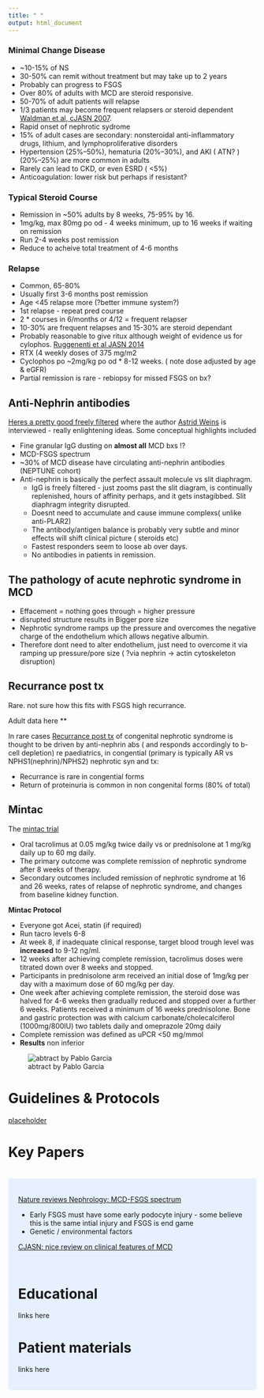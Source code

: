 ```yaml
---
title: " "
output: html_document
---
```

### Minimal Change Disease

* ~10-15% of NS
* 30-50% can remit without treatment but may take up to 2 years
* Probably can progress to FSGS
* Over 80% of adults with MCD are steroid responsive. 
* 50-70% of adult patients will  relapse 
* 1/3 patients may become frequent relapsers or steroid dependent [Waldman et al, cJASN 2007](https://cjasn.asnjournals.org/content/2/3/445). 
* Rapid onset of nephrotic sydrome
* 15% of adult cases are secondary: nonsteroidal anti-inflammatory drugs, lithium, and lymphoproliferative disorders
* Hypertension (25%–50%), hematuria (20%–30%), and AKI ( ATN? )(20%–25%) are more common in adults
* Rarely can lead to CKD, or even ESRD ( <5%)
* Anticoagulation: lower risk but perhaps if resistant?

### Typical Steroid Course
* Remission in ~50% adults by 8 weeks, 75-95% by 16.
* 1mg/kg, max 80mg po od - 4 weeks minimum, up to 16 weeks if waiting on remission
* Run 2-4 weeks post remission
* Reduce to acheive total treatment of  4-6 months

### Relapse
* Common, 65-80%
* Usually first 3-6 months post remission
* Age <45 relapse more (?better immune system?)
* 1st relapse - repeat pred course
* 2 * courses in 6/months or 4/12 = frequent relapser
* 10-30% are frequent relapses and 15-30% are steroid dependant
* Probably reasonable to give ritux although weight of evidence us for cylophos.
[Ruggenenti et al JASN 2014](https://jasn.asnjournals.org/content/25/4/850?ijkey=f2dc13c5abc54176d3ad3875aaf8460ec301ee27&keytype2=tf_ipsecsha)
* RTX (4 weekly doses of 375 mg/m2
* Cyclophos po ~2mg/kg po od * 8-12 weeks. ( note dose adjusted by age & eGFR)
* Partial remission is rare - rebiopsy for missed FSGS on bx?


## Anti-Nephrin antibodies

[Heres a pretty good freely filtered](http://www.nephjc.com/freelyfiltered/42/anti-nephrin-antibodies-cause-mcd) where the author [Astrid Weins](https://twitter.com/AstridWeins) is interviewed - really enlightening ideas. Some conceptual highlights included

* Fine granular IgG dusting on **almost all** MCD bxs !?
* MCD-FSGS spectrum
* ~30% of MCD disease have circulating anti-nephrin antibodies (NEPTUNE cohort)
* Anti-nephrin is basically the perfect assault molecule vs slit diaphragm.
  * IgG is freely filtered - just zooms past the slit diagram, is continually replenished, hours of affinity perhaps, and it gets instagibbed. Slit diaphragm integrity disrupted.
  * Doesnt need to accumulate and cause immune complexs( unlike anti-PLAR2)
  * The antibody/antigen balance is probably very subtle and minor effects will shift clinical picture ( steroids etc)
  * Fastest responders seem to loose ab over days.
  * No antibodies in patients in remission.
  
## The pathology of acute nephrotic syndrome in MCD

  * Effacement = nothing goes through = higher pressure
  * disrupted structure results in Bigger pore size
  * Nephrotic syndrome ramps up the pressure and overcomes the negative charge of the endothelium which allows negative albumin.
  * Therefore dont need to alter endothelium, just need to overcome it via ramping up pressure/pore size ( ?via nephrin -> actin cytoskeleton disruption)


## Recurrance post tx

Rare. not sure how this fits with FSGS high recurrance.

Adult data here **

In rare cases [Recurrance post tx](https://www.ncbi.nlm.nih.gov/pmc/articles/PMC4212136/) of congenital nephrotic syndrome is thought to be driven by anti-nephrin abs ( and responds accordingly to b-cell depletion)
re paediatrics,  in congential (primary is typically AR vs NPHS1(nephrin)/NPHS2) nephrotic syn and tx:

* Recurrance is rare in congential forms
* Return of proteinuria is common in non congenital forms (80% of total)

## Mintac

The [mintac trial](https://pubmed.ncbi.nlm.nih.gov/31953303/)

* Oral tacrolimus at 0.05 mg/kg twice daily vs or prednisolone at 1 mg/kg daily up to 60 mg daily.
* The primary outcome was complete remission of nephrotic syndrome after 8 weeks of therapy.
* Secondary outcomes included remission of nephrotic syndrome at 16 and 26 weeks, rates of relapse of nephrotic syndrome, and changes from baseline kidney function.

**Mintac Protocol**

* Everyone got Acei, statin (if required)
* Run tacro levels 6-8
* At week 8, if inadequate clinical response, target blood trough level was **increased** to 9-12 ng/ml. 
* 12 weeks after achieving complete remission, tacrolimus doses were titrated down over 8 weeks and stopped.  
* Participants in prednisolone arm received an initial dose of 1mg/kg per day with a maximum dose of 60 mg/kg per day. 
* One week after achieving complete remission, the steroid dose was halved for 4-6 weeks then gradually reduced and stopped over a further 6 weeks. Patients received a minimum of 16 weeks prednisolone. Bone and gastric protection was with calcium carbonate/cholecalciferol (1000mg/800IU) two tablets daily and omeprazole 20mg daily
* Complete remission was defined as uPCR <50 mg/mmol
* **Results** non inferior

![abtract by Pablo Garcia](images/mintac_visual_VAPablo.jpg)

# Guidelines & Protocols

[placeholder]()

# Key Papers

<br>
<style>
div.blue { background-color:#e6f0ff; border-radius: 5px; padding: 20px;}
</style>
<div class = "blue">

[Nature reviews Nephrology: MCD-FSGS spectrum ](https://www.nature.com/articles/nrneph.2016.147)

* Early FSGS must have some early podocyte injury  - some believe this is the same intial injury and FSGS is end game
* Genetic / environmental factors 

[CJASN: nice review on clinical features of MCD ](https://www.nature.com/https://cjasn.asnjournals.org/content/14/6/911/nrneph.2016.147)


<br>


# Educational

links here

# Patient materials

links here

